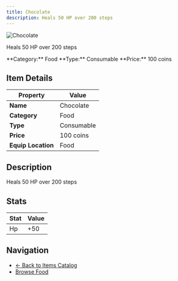 ```yaml
---
title: Chocolate
description: Heals 50 HP over 200 steps
---
```


<div className="flex items-start gap-6 mb-8">
  <div className="flex-shrink-0">
    <img src="/assets/resources/cooking/chocolate.png" alt="Chocolate" className="w-24 h-24 border rounded-lg" />
  </div>
  <div className="flex-1">
    <div className="space-y-2">
      <p className="text-lg text-muted-foreground">Heals 50 HP over 200 steps</p>
      <div className="flex flex-wrap gap-4 text-sm">
        <span className="px-2 py-1 bg-blue-100 dark:bg-blue-900 rounded-md">
          **Category:** Food
        </span>
        <span className="px-2 py-1 bg-green-100 dark:bg-green-900 rounded-md">
          **Type:** Consumable
        </span>
        <span className="px-2 py-1 bg-yellow-100 dark:bg-yellow-900 rounded-md">
          **Price:** 100 coins
        </span>
      </div>
    </div>
  </div>
</div>

## Item Details

| Property | Value |
|----------|-------|
| **Name** | Chocolate |
| **Category** | Food |
| **Type** | Consumable |
| **Price** | 100 coins |
| **Equip Location** | Food |

## Description

Heals 50 HP over 200 steps


## Stats

| Stat | Value |
|------|-------|
| Hp | +50 |


## Navigation

- [← Back to Items Catalog](/docs/items)
- [Browse Food](/docs/items#food)
